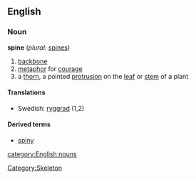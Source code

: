 ==English==
===Noun===
'''spine''' (''plural:'' [[spines]])

#[[backbone]]
#[[metaphor]] for [[courage]]
#a [[thorn]], a pointed [[protrusion]] on the [[leaf]] or [[stem]] of a plant

====Translations====
*Swedish: [[ryggrad]] (1,2)

====Derived terms====
*[[spiny]]

[[Category:Skeleton]]
[[category:English nouns]]